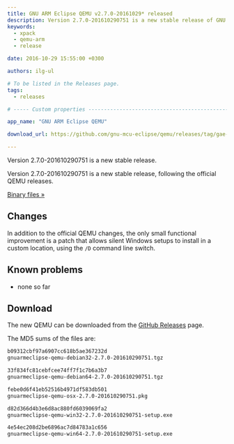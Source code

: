 ```yaml
---
title: GNU ARM Eclipse QEMU v2.7.0-20161029* released
description: Version 2.7.0-201610290751 is a new stable release of GNU ARM Eclipse QEMU.
keywords:
  - xpack
  - qemu-arm
  - release

date: 2016-10-29 15:55:00 +0300

authors: ilg-ul

# To be listed in the Releases page.
tags:
  - releases

# ----- Custom properties -----------------------------------------------------

app_name: "GNU ARM Eclipse QEMU"

download_url: https://github.com/gnu-mcu-eclipse/qemu/releases/tag/gae-2.7.0-20161029/

---
```


<head>
  <title>{frontMatter.title}</title>
  <meta property="og:title" content={frontMatter.title} />
</head>

Version 2.7.0-201610290751 is a new stable release.

<!-- truncate -->

Version 2.7.0-201610290751 is a new stable release, following the official QEMU releases.

<!-- truncate -->

<p><a href={frontMatter.download_url}>Binary files »</a></p>

## Changes

In addition to the official QEMU changes, the only small functional improvement is a patch that allows silent Windows setups to install in a custom location, using the `/D` command line switch.

## Known problems

* none so far

## Download

The new QEMU can be downloaded from the <a href={frontMatter.download_url}>GitHub Releases</a> page.

The MD5 sums of the files are:

```txt
b09312cbf97a6907cc618b5ae367232d
gnuarmeclipse-qemu-debian32-2.7.0-201610290751.tgz

33f834fc81cebfcee74ff7f1c7b6a3b7
gnuarmeclipse-qemu-debian64-2.7.0-201610290751.tgz

febe0d6f41eb52516b4971df583db501
gnuarmeclipse-qemu-osx-2.7.0-201610290751.pkg

d82d366d4b3e6d8ac880fd6039069fa2
gnuarmeclipse-qemu-win32-2.7.0-201610290751-setup.exe

4e54ec208d2be6896ac7d84783a1c656
gnuarmeclipse-qemu-win64-2.7.0-201610290751-setup.exe
```
